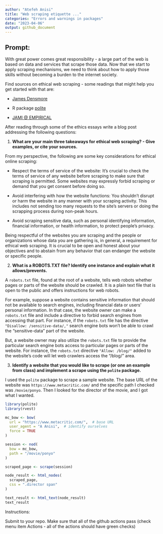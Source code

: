 ```yaml
---
author: "Atefeh Anisi"
title: "Web scraping etiquette ..."
categories: "Errors and warnings in packages"
date: "2023-04-06"
output: github_document
---
```

 
## Prompt:

With great power comes great responsibility - a large part of the web is based on data and services that scrape those data. 
Now that we start to apply scraping mechanisms, we need to think about how to apply those skills without becoming a burden to the internet society.

Find sources on ethical web scraping - some readings that might help you get started with that are: 

  - [James Densmore](https://towardsdatascience.com/ethics-in-web-scraping-b96b18136f01)

  - R package [polite](https://github.com/dmi3kno/polite)

  - [JAMI @ EMPIRICAL](https://www.empiricaldata.org/dataladyblog/a-guide-to-ethical-web-scraping)


After reading through some of the ethics essays
write a blog post addressing the following questions: 

1. **What are your main three takeaways for ethical web scraping? - Give examples, or cite your sources.**

From my perspective, the following are some key considerations for ethical online scraping:

   - Respect the terms of service of the website: It's crucial to check the terms of service of any website before scraping to make sure that scraping is permitted.        Some websites may expressly forbid scraping or demand that you get consent before doing so.

   - Avoid interfering with how the website functions: You shouldn't disrupt or harm the website in any manner with your scraping activity. This includes not sending        too many requests to the site's servers or doing the scrapping process during non-peak hours.

   - Avoid scraping sensitive data, such as personal identifying information, financial information, or health information, to protect people's privacy.


Being respectful of the websites you are scraping and the people or organizations whose data you are gathering is, in  general, a requirement for ethical web scraping. It is crucial to be open and honest about your objectives and to abstain from any behavior that can endanger the website or specific people.


2. **What is a ROBOTS.TXT file? Identify one instance and explain what it allows/prevents.**

A `robots.txt` file, found at the root of a website, tells web robots whether pages or parts of the website should be crawled. It is a plain text file that is open to the public and offers instructions for web robots.

For example, suppose a website contains sensitive information that should not be available to search engines, including financial data or users' personal information. In that case, the website owner can make a `robots.txt` file and include a directive to forbid search engines from accessing that part. For instance, if the `robots.txt` file has the directive `"Disallow: /sensitive-data/,"` search engine bots won't be able to crawl the "sensitive-data" part of the website.

But, a website owner may also utilize the `robots.txt` file to provide the particular search engine bots access to particular pages or parts of the website. For instance, the `robots.txt` directive `"Allow: /blog/"` added to the website's code will let web crawlers access the "/blog/" area.

3. **Identify a website that you would like to scrape (or one an example from class) and implement a scrape using the `polite` package.**

I used the `polite` package to scrape a sample website. The base URL of the website was `https://www.metacritic.com/` and the specific path I checked was `/movie/ponyo`. Then I looked for the director of the movie, and I got what I wanted.

```r
library(polite)
library(rvest)

```


```r
mc_bow <- bow(
  url = "https://www.metacritic.com/",  # base URL
  user_agent = "A Anisi",  # identify ourselves
  force = TRUE
)
```


```r
session <- nod(
  bow = mc_bow,
  path = "/movie/ponyo"
)
```


```r
scraped_page <- scrape(session)
```


```r
node_result <- html_nodes(
  scraped_page, 
  css = ".director span"
)
```


```r
text_result <- html_text(node_result)
text_result
```


Instructions:

Submit to your repo. Make sure that all of the github actions pass (check menu item Actions - all of the actions should have green checks)


